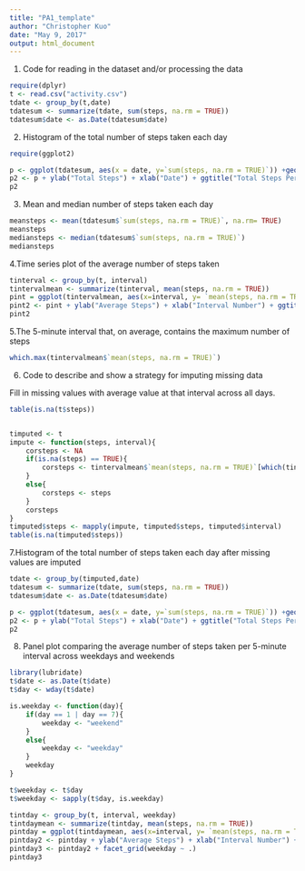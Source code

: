 ---
title: "PA1_template"
author: "Christopher Kuo"
date: "May 9, 2017"
output: html_document
---

1. Code for reading in the dataset and/or processing the data

```{r, message = FALSE, warning = FALSE}
require(dplyr)
t <- read.csv("activity.csv")
tdate <- group_by(t,date)
tdatesum <- summarize(tdate, sum(steps, na.rm = TRUE))
tdatesum$date <- as.Date(tdatesum$date)
```

2. Histogram of the total number of steps taken each day

```{r, warning = FALSE, message = FALSE}
require(ggplot2)

p <- ggplot(tdatesum, aes(x = date, y=`sum(steps, na.rm = TRUE)`)) +geom_bar(stat = "identity") + scale_x_date()
p2 <- p + ylab("Total Steps") + xlab("Date") + ggtitle("Total Steps Per Day")
p2
```

3. Mean and median number of steps taken each day
```{r}
meansteps <- mean(tdatesum$`sum(steps, na.rm = TRUE)`, na.rm= TRUE)
meansteps
mediansteps <- median(tdatesum$`sum(steps, na.rm = TRUE)`)
mediansteps
```

4.Time series plot of the average number of steps taken
```{r}
tinterval <- group_by(t, interval)
tintervalmean <- summarize(tinterval, mean(steps, na.rm = TRUE))
pint = ggplot(tintervalmean, aes(x=interval, y= `mean(steps, na.rm = TRUE)`)) + geom_line()
pint2 <- pint + ylab("Average Steps") + xlab("Interval Number") + ggtitle("Average Steps Taken Per Time Interval")
pint2
```

5.The 5-minute interval that, on average, contains the maximum number of steps
```{r}
which.max(tintervalmean$`mean(steps, na.rm = TRUE)`)
```

6. Code to describe and show a strategy for imputing missing data

Fill in missing values with average value at that interval across all days.
```{r}
table(is.na(t$steps))


timputed <- t
impute <- function(steps, interval){
    corsteps <- NA
    if(is.na(steps) == TRUE){
        corsteps <- tintervalmean$`mean(steps, na.rm = TRUE)`[which(tintervalmean$interval == interval)]
    }
    else{
        corsteps <- steps
    }
    corsteps
}
timputed$steps <- mapply(impute, timputed$steps, timputed$interval)
table(is.na(timputed$steps))
```

7.Histogram of the total number of steps taken each day after missing values are imputed
```{r}
tdate <- group_by(timputed,date)
tdatesum <- summarize(tdate, sum(steps, na.rm = TRUE))
tdatesum$date <- as.Date(tdatesum$date)

p <- ggplot(tdatesum, aes(x = date, y=`sum(steps, na.rm = TRUE)`)) +geom_bar(stat = "identity") + scale_x_date()
p2 <- p + ylab("Total Steps") + xlab("Date") + ggtitle("Total Steps Per Day With Imputation")
p2
```

8. Panel plot comparing the average number of steps taken per 5-minute interval across weekdays and weekends
```{r, message = FALSE, warning = FALSE}
library(lubridate)
t$date <- as.Date(t$date)
t$day <- wday(t$date)

is.weekday <- function(day){
    if(day == 1 | day == 7){
        weekday <- "weekend"
    }
    else{
        weekday <- "weekday"
    }
    weekday
}

t$weekday <- t$day
t$weekday <- sapply(t$day, is.weekday)

tintday <- group_by(t, interval, weekday)
tintdaymean <- summarize(tintday, mean(steps, na.rm = TRUE))
pintday = ggplot(tintdaymean, aes(x=interval, y= `mean(steps, na.rm = TRUE)`)) + geom_line()
pintday2 <- pintday + ylab("Average Steps") + xlab("Interval Number") + ggtitle("Average Steps Taken Per Time Interval Divided by Weekday")
pintday3 <- pintday2 + facet_grid(weekday ~ .)
pintday3
```